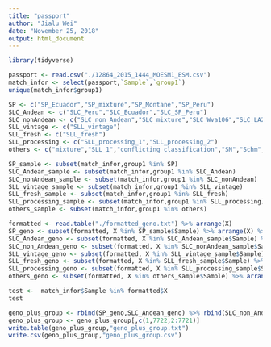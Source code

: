 ---
title: "passport"
author: "Jialu Wei"
date: "November 25, 2018"
output: html_document
---
```{r}
library(tidyverse)
```

```{r}
passport <- read.csv("./12864_2015_1444_MOESM1_ESM.csv")
match_infor <- select(passport,`Sample`,`group1`)
unique(match_infor$group1)

SP <- c("SP_Ecuador","SP_mixture","SP_Montane","SP_Peru")
SLC_Andean <- c("SLC_Peru","SLC_Ecuador","SLC_SP_Peru")
SLC_nonAndean <- c("SLC_non_Andean","SLC_mixture","SLC_Wva106","SLC_LA2135","SLC_LA2792")
SLL_vintage <- c("SLL_vintage")
SLL_fresh <- c("SLL_fresh")
SLL_processing <- c("SLL_processing_1","SLL_processing_2")
others <- c("mixture","SLL_1","conflicting classification","SN","Schm","","SLC_1","SG")

SP_sample <- subset(match_infor,group1 %in% SP) 
SLC_Andean_sample <- subset(match_infor,group1 %in% SLC_Andean)
SLC_nonAndean_sample <- subset(match_infor,group1 %in% SLC_nonAndean)
SLL_vintage_sample <- subset(match_infor,group1 %in% SLL_vintage)
SLL_fresh_sample <- subset(match_infor,group1 %in% SLL_fresh)
SLL_processing_sample <- subset(match_infor,group1 %in% SLL_processing)
others_sample <- subset(match_infor,group1 %in% others)


```

```{r}
formatted <- read.table("./formatted_geno.txt") %>% arrange(X)
SP_geno <- subset(formatted, X %in% SP_sample$Sample) %>% arrange(X) %>% mutate(group = "SP")
SLC_Andean_geno <- subset(formatted, X %in% SLC_Andean_sample$Sample) %>% arrange(X) %>% mutate(group = "SLC_Andean")
SLC_non_Andean_geno <- subset(formatted, X %in% SLC_nonAndean_sample$Sample) %>% arrange(X) %>% mutate(group = "SLC_non_Andean")
SLL_vintage_geno <- subset(formatted, X %in% SLL_vintage_sample$Sample) %>% arrange(X) %>% mutate(group = "SLL_vintage")
SLL_fresh_geno <- subset(formatted, X %in% SLL_fresh_sample$Sample) %>% arrange(X) %>% mutate(group = "SLL_fresh")
SLL_processing_geno <- subset(formatted, X %in% SLL_processing_sample$Sample) %>% arrange(X) %>% mutate(group = "SLL_processing")
others_geno <- subset(formatted, X %in% others_sample$Sample) %>% arrange(X) %>% mutate(group = "others")

```

```{r}
test <-  match_infor$Sample %in% formatted$X 
test
```

```{r}
geno_plus_group <- rbind(SP_geno,SLC_Andean_geno) %>% rbind(SLC_non_Andean_geno) %>% rbind(SLL_vintage_geno) %>% rbind(SLL_fresh_geno) %>% rbind(SLL_processing_geno) %>% rbind(others_geno) 
geno_plus_group <- geno_plus_group[,c(1,7722,2:7721)]
write.table(geno_plus_group,"geno_plus_group.txt")
write.csv(geno_plus_group,"geno_plus_group.csv")
```

